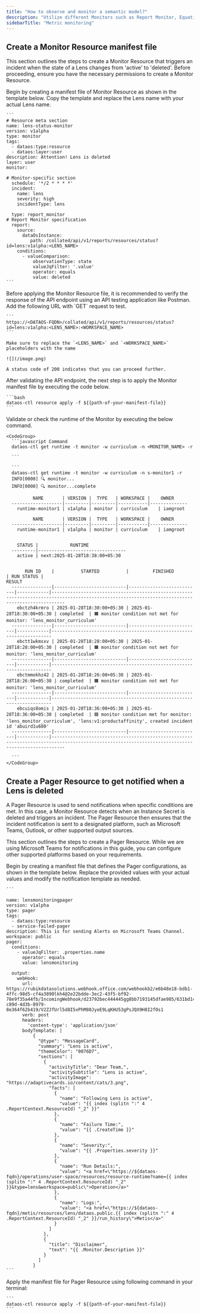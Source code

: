 ```yaml
---
title: "How to observe and monitor a semantic model?"
description: "Utilize different Monitors such as Report Monitor, Equation Monitor, etc., to observe and monitor the semantic model or Lens Resource. "
sidebarTitle: "Metric monitoring"
---
```


## Create a Monitor Resource manifest file

This section outlines the steps to create a Monitor Resource that triggers an incident when the state of a Lens changes from 'active' to 'deleted'. Before proceeding, ensure you have the necessary permissions to create a Monitor Resource.&#x20;

<Steps>
  <Step title="Create a Monitor to observe the semantic model">
    Begin by creating a manifest file of Monitor Resource as shown in the template below.  Copy the template and replace the Lens name with your actual Lens name.

    ```
    # Resource meta section
    name: lens-status-monitor
    version: v1alpha
    type: monitor
    tags:
      - dataos:type:resource
      - dataos:layer:user
    description: Attention! Lens is deleted
    layer: user
    monitor:

    # Monitor-specific section
      schedule: '*/2 * * * *'
      incident:
        name: lens
        severity: high
        incidentType: lens
        
      type: report_monitor
    # Report Monitor specification
      report:
        source:
          dataOsInstance:
             path: /collated/api/v1/reports/resources/status?id=lens:v1alpha:<LENS_NAME>
        conditions:
          - valueComparison:
              observationType: state
              valueJqFilter: '.value'
              operator: equals
              value: deleted
    ```
  </Step>

  <Step title="Validate the  DataOS instance API path ">
    Before applying the Monitor Resource file, it is recommended to verify the response of the API endpoint using an API testing application like Postman. Add the following URL with `GET` request to test.

    ```
    https://<DATAOS-FQDN>/collated/api/v1/reports/resources/status?id=lens:v1alpha:<LENS_NAME>:<WORKSPACE_NAME>
    ```

    Make sure to replace the `<LENS_NAME>` and `<WORKSPACE_NAME>` placeholders with the name

    ![](/image.png)

    A status code of 200 indicates that you can proceed further.
  </Step>

  <Step title="Apply the Monitor manifest file">
    After validating the API endpoint, the next step is to apply the Monitor manifest file by executing the code below.

    ```bash
    dataos-ctl resource apply -f ${{path-of-your-manifest-file}}
    ```
  </Step>

  <Step title="Validate the Monitor">
    Validate or check the runtime of the Monitor by executing the below command.

    <CodeGroup>
      ```javascript Command
      dataos-ctl get runtime -t monitor -w curriculum -n <MONITOR_NAME> -r 

      ```

      ```
      dataos-ctl get runtime -t monitor -w curriculum -n s-monitor1 -r         
      INFO[0000] 🔍 monitor...                                 
      INFO[0000] 🔍 monitor...complete                         

              NAME       | VERSION |  TYPE   | WORKSPACE |    OWNER     
      -------------------|---------|---------|-----------|--------------
        runtime-monitor1 | v1alpha | monitor | curriculum    | iamgroot  

              NAME       | VERSION |  TYPE   | WORKSPACE |    OWNER     
      -------------------|---------|---------|-----------|--------------
        runtime-monitor1 | v1alpha | monitor | curriculum    | iamgroot  


        STATUS |            RUNTIME              
      ---------|---------------------------------
        active | next:2025-01-28T18:38:00+05:30  


           RUN ID    |          STARTED          |         FINISHED          | RUN STATUS |                                                                     RESULT                                                                      
      ---------------|---------------------------|---------------------------|------------|-------------------------------------------------------------------------------------------------------------------------------------------------
        ebctzh4krmro | 2025-01-28T18:30:00+05:30 | 2025-01-28T18:30:00+05:30 | completed  | 🟧 monitor condition not met for monitor: 'lens_monitor_curriculum'  
      ---------------|---------------------------|---------------------------|------------|----------------------------------------------------------------------
        ebctt1wkmsxv | 2025-01-28T18:28:00+05:30 | 2025-01-28T18:28:00+05:30 | completed  | 🟧 monitor condition not met for monitor: 'lens_monitor_curriculum'  
      ---------------|---------------------------|---------------------------|------------|----------------------------------------------------------------------
        ebctmmokhz42 | 2025-01-28T18:26:00+05:30 | 2025-01-28T18:26:00+05:30 | completed  | 🟧 monitor condition not met for monitor: 'lens_monitor_curriculum'  
      ---------------|---------------------------|---------------------------|------------|----------------------------------------------------------------------
        ebcuiqs8omis | 2025-01-28T18:36:00+05:30 | 2025-01-28T18:36:00+05:30 | completed  | 🟩 monitor condition met for monitor: 'lens_monitor_curriculum', 'lens:v1:productaffinity', created incident id 'abuird1u680'  
      ---------------|---------------------------|---------------------------|------------|-------------------------------------------------------------------------------------------------------------------------------------------------

      ```
    </CodeGroup>
  </Step>
</Steps>

## Create a Pager Resource to get notified when a Lens is deleted

A Pager Resource is used to send notifications when specific conditions are met. In this case, a Monitor Resource detects when an Instance Secret is deleted and triggers an incident. The Pager Resource then ensures that the incident notification is sent to a designated platform, such as Microsoft Teams, Outlook, or other supported output sources.

This section outlines the steps to create a Pager Resource. While we are using Microsoft Teams for notifications in this guide, you can configure other supported platforms based on your requirements.

<Steps>
  <Step title="Create a Pager manifest file">
    Begin by creating a manifest file that defines the Pager configurations, as shown in the template below. Replace the provided values with your actual values and modify the notification template as needed.

    ```

    name: lensmonitoringpager
    version: v1alpha
    type: pager
    tags:
      - dataos:type:resource
      - service-failed-pager
    description: This is for sending Alerts on Microsoft Teams Channel.
    workspace: public
    pager:
      conditions:
        - valueJqFilter: .properties.name
          operator: equals
          value: lensmonitoring

      output:
        webHook:
          url: https://rubikdatasolutions.webhook.office.com/webhookb2/e6b48e18-bdb1-4ffc-98d5-cf4a3890lkh4@2e22bdde-3ec2-43f5-bf92-78e9f35a44fb/IncomingWebhook/d23792bec444445gg8bb7193145dfae985/631bd149-c89d-4d3b-8979-8e364f62b419/V2ZJfUrl5d8I5xPhM80JyeE9LqKHU53gPsJQX9H8I2fOs1
          verb: post
          headers:
            'content-type': 'application/json'
          bodyTemplate: |
              {
                "@type": "MessageCard",
                "summary": "Lens is active",
                "themeColor": "0076D7",
                "sections": [
                  {
                    "activityTitle": "Dear Team,",
                    "activitySubtitle": "Lens is active",
                    "activityImage": "https://adaptivecards.io/content/cats/3.png",
                    "facts": [
                      {
                        "name": "Following Lens is active",
                        "value": "{{ index (splitn ":" 4 .ReportContext.ResourceId) "_2" }}"
                      },
                      {
                        "name": "Failure Time:",
                        "value": "{{ .CreateTime }}"
                      },
                      {
                        "name": "Severity:",
                        "value": "{{ .Properties.severity }}"
                      },
                      {
                        "name": "Run Details:",
                        "value": "<a href=\"https://${dataos-fqdn}/operations/user-space/resources/resource-runtime?name={{ index (splitn ":" 4 .ReportContext.ResourceId) "_2" }}&type=lens&workspace=public\">Operation</a>"
                      },
                      {
                        "name": "Logs:",
                        "value": "<a href=\"https://${dataos-fqdn}/metis/resources/lens/dataos.public.{{ index (splitn ":" 4 .ReportContext.ResourceId) "_2" }}/run_history\">Metis</a>"
                      }
                    ]
                  },
                  {
                    "title": "Disclaimer",
                    "text": "{{ .Monitor.Description }}"
                  }
                ]
              }
    ```
  </Step>

  <Step title="Apply the manifest file ">
    Apply the manifest file for Pager Resource using following command in your terminal:

    ```
    dataos-ctl resource apply -f ${{path-of-your-manifest-file}}
    ```
  </Step>
</Steps>

###
